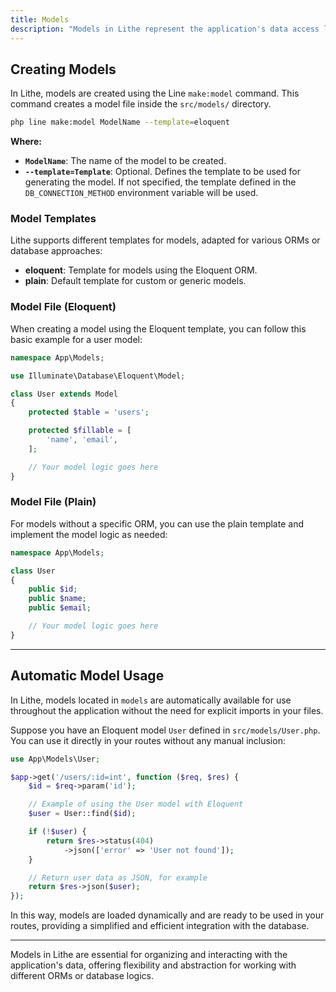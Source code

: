 ```yaml
---
title: Models
description: "Models in Lithe represent the application's data access layer. They encapsulate business logic and interaction with the database, providing an abstraction for querying and manipulating data."
---
```


## Creating Models

In Lithe, models are created using the Line `make:model` command. This command creates a model file inside the `src/models/` directory.

```bash
php line make:model ModelName --template=eloquent
```

**Where:**
- **`ModelName`**: The name of the model to be created.
- **`--template=Template`**: Optional. Defines the template to be used for generating the model. If not specified, the template defined in the `DB_CONNECTION_METHOD` environment variable will be used.

### Model Templates

Lithe supports different templates for models, adapted for various ORMs or database approaches:

- **eloquent**: Template for models using the Eloquent ORM.
- **plain**: Default template for custom or generic models.

### Model File (Eloquent)

When creating a model using the Eloquent template, you can follow this basic example for a user model:

```php
namespace App\Models;

use Illuminate\Database\Eloquent\Model;

class User extends Model
{
    protected $table = 'users';

    protected $fillable = [
        'name', 'email',
    ];

    // Your model logic goes here
}
```

### Model File (Plain)

For models without a specific ORM, you can use the plain template and implement the model logic as needed:

```php
namespace App\Models;

class User
{
    public $id;
    public $name;
    public $email;

    // Your model logic goes here
}
```

---

## Automatic Model Usage

In Lithe, models located in `models` are automatically available for use throughout the application without the need for explicit imports in your files.

Suppose you have an Eloquent model `User` defined in `src/models/User.php`. You can use it directly in your routes without any manual inclusion:

```php
use App\Models\User;

$app->get('/users/:id=int', function ($req, $res) {
    $id = $req->param('id');

    // Example of using the User model with Eloquent
    $user = User::find($id);

    if (!$user) {
        return $res->status(404)
            ->json(['error' => 'User not found']);
    }

    // Return user data as JSON, for example
    return $res->json($user);
});
```

In this way, models are loaded dynamically and are ready to be used in your routes, providing a simplified and efficient integration with the database.

---

Models in Lithe are essential for organizing and interacting with the application's data, offering flexibility and abstraction for working with different ORMs or database logics.
